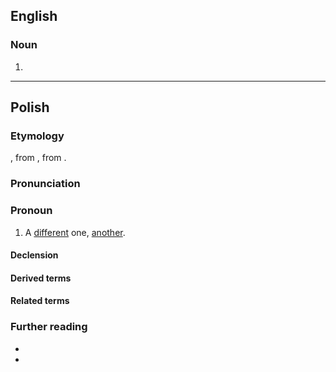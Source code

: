 ==English==

===Noun===
{{en-noun}}

# {{alt form|en|innie}}

----

==Polish==

===Etymology===
{{inh+|pl|sla-pro|*jь̀nъ}} , from {{inh|pl|ine-bsl-pro|*iˀnas||one}}, from {{inh|pl|ine-pro|*HiH-no-||one}}.

===Pronunciation===
{{pl-p|a=Pl-inny.ogg}}

===Pronoun===
{{head|pl|pronoun|g=m}}

# A [[different]] one, [[another]].

====Declension====
{{pl-decl-adj-auto}}

====Derived terms====
{{col3|pl|title=adjective/adverb/particle|z innej beczki}}

====Related terms====
{{col3|pl|inaczej|indziej}}

===Further reading===
* {{R:pl:WSJP}}
* {{R:pl:PWN}}